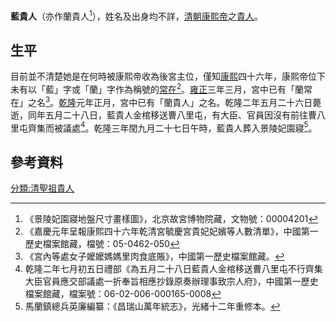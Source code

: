 '''藍貴人'''（亦作蘭貴人<ref>《景陵妃園寢地盤尺寸畫樣圖》，北京故宮博物院藏，文物號：00004201</ref>），姓名及出身均不詳，[[清朝|清朝]][[康熙帝|康熙帝]]之[[貴人|貴人]]。

==生平==
目前並不清楚她是在何時被康熙帝收為後宮主位，僅知[[康熙|康熙]]四十六年，康熙帝位下未有以「藍」字或「蘭」字作為稱號的[[常在|常在]]<ref>《嘉慶元年呈報康熙四十六年乾清宮毓慶宮貴妃妃嬪等人數清單》，中國第一歷史檔案館藏，檔號：05-0462-050</ref>。[[雍正|雍正]]三年三月，宮中已有「蘭常在」之名<ref>《宮內等處女子嬤嬤媽媽里肉食底賬》，中國第一歷史檔案館藏。</ref>。[[乾隆|乾隆]]元年正月，宮中已有「蘭貴人」之名。乾隆二年五月二十六日薨逝，同年五月二十八日，藍貴人金棺移送曹八里屯，有大臣、官員因沒有前往曹八里屯齊集而被議處<ref>乾隆二年七月初五日禮部《為五月二十八日藍貴人金棺移送曹八里屯不行齊集大臣官員應交部議處一折奉旨相應抄錄原奏辦理事致宗人府》，中國第一歷史檔案館藏，檔案號：06-02-006-000165-0008</ref>。乾隆三年閏九月二十七日午時，藍貴人葬入景陵妃園寢<ref> 馬蘭鎮總兵英廉編纂：《昌瑞山萬年統志》，光緒十二年重修本。</ref>。

==參考資料==
{{Reflist}}

{{清圣祖皇室}} 
[[分類:清聖祖貴人|分類:清聖祖貴人]]